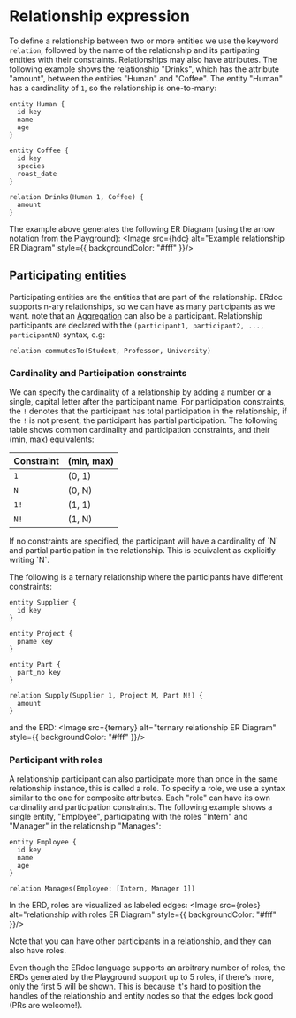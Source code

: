 
# Relationship expression

To define a relationship between two or more entities we use the keyword `relation`, followed by the name of the relationship and its partipating entities
with their constraints. Relationships may also have attributes.
The following example shows the relationship "Drinks", which has the attribute "amount", between the entities "Human" and "Coffee". The entity "Human" has a
cardinality of `1`, so the relationship is one-to-many:

```erdoc
entity Human {
  id key
  name
  age
}

entity Coffee {
  id key
  species
  roast_date
}

relation Drinks(Human 1, Coffee) {
  amount
}
```

The example above generates the following ER Diagram (using the arrow notation from the Playground):
<Image src={hdc} alt="Example relationship ER Diagram" style={{ backgroundColor: "#fff" }}/>

## Participating entities

Participating entities are the entities that are part of the relationship. ERdoc supports n-ary relationships, so we can have as many participants as we want.
note that an [Aggregation](/docs/Syntax/aggregation) can also be a participant.
Relationship participants are declared with the `(participant1, participant2, ..., participantN)` syntax, e.g:
```erdoc
relation commutesTo(Student, Professor, University)
```
### Cardinality and Participation constraints
We can specify the cardinality of a relationship by adding a number or a single, capital letter after the participant name.
For participation constraints, the `!` denotes that the participant has total participation in the relationship, if the `!` is not present, the
participant has partial participation.
The following table shows common cardinality and participation constraints, and their (min, max) equivalents:

| Constraint | (min, max) |
| ---------- | ---------- |
| `1`        | (0, 1)     |
| `N`        | (0, N)     |
| `1!`       | (1, 1)     |
| `N!`       | (1, N)     |

<Callout>
If no constraints are specified, the participant will have a cardinality of `N` and partial participation in the relationship. This is equivalent as 
explicitly writing `N`.
</Callout>

The following is a ternary relationship where the participants have different constraints:

```erdoc
entity Supplier {
  id key
}

entity Project {
  pname key
}

entity Part {
  part_no key
}

relation Supply(Supplier 1, Project M, Part N!) {
  amount
}
```
and the ERD:
<Image src={ternary} alt="ternary relationship ER Diagram" style={{ backgroundColor: "#fff" }}/>

### Participant with roles

A relationship participant can also participate more than once in the same relationship instance, this is called a role. To specify a role, we use a syntax
similar to the one for composite attributes. Each "role" can have its own cardinality and participation constraints. The following example shows a single
entity, "Employee", participating with the roles "Intern" and "Manager" in the relationship "Manages":

```erdoc
entity Employee {
  id key
  name
  age
}

relation Manages(Employee: [Intern, Manager 1])
```
In the ERD, roles are visualized as labeled edges:
<Image src={roles} alt="relationship with roles ER Diagram" style={{ backgroundColor: "#fff" }}/>

Note that you can have other participants in a relationship, and they can also have roles.

<Callout>
Even though the ERdoc language supports an arbitrary number of roles, the ERDs generated by the Playground support up to 5 roles, if there's more,
only the first 5 will be shown. This is because it's hard to position the handles of the relationship and entity nodes so that the edges look good (PRs are welcome!).
</Callout>

